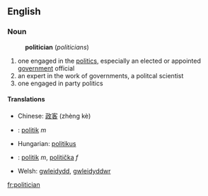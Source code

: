 ==English==
===Noun===
:'''politician''' (''politicians'')

#one engaged in the [[politics]], especially an elected or appointed [[government]] official
#an expert in the work of governments, a politcal scientist
#one engaged in party politics

====Translations====
*Chinese: [[政客]] (zhèng kè)
*{{cs}}: [[politik#Czech|politik]] ''m''
*Hungarian: [[politikus]]
*{{sk}}: [[politik#Slovak|politik]] ''m'', [[politička#Slovak|politička]] ''f''
*Welsh: [[gwleidydd]], [[gwleidyddwr]]

[[fr:politician]]